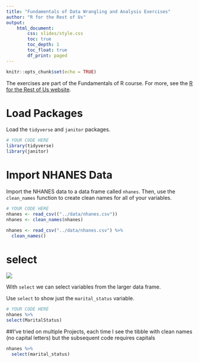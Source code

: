 ```yaml
---
title: "Fundamentals of Data Wrangling and Analysis Exercises"
author: "R for the Rest of Us"
output: 
    html_document:
        css: slides/style.css
        toc: true
        toc_depth: 1
        toc_float: true
        df_print: paged
---
```



```r
knitr::opts_chunk$set(echo = TRUE)
```

The exercises are part of the Fundamentals of R course. For more, see the [R for the Rest of Us website](https://rfortherestofus.com/courses/fundamentals/).

# Load Packages

Load the `tidyverse` and `janitor` packages.

```r
# YOUR CODE HERE
library(tidyverse)
library(janitor)
```

# Import NHANES Data

Import the NHANES data to a data frame called `nhanes`. Then, use the `clean_names` function to create clean names for all of your variables.

```r
# YOUR CODE HERE
nhanes <- read_csv(("../data/nhanes.csv"))
nhanes <- clean_names(nhanes)

nhanes <- read_csv("../data/nhanes.csv") %>% 
  clean_names()
```



# select

![](slides/images/select.png)

With `select` we can select variables from the larger data frame. 

Use `select` to show just the `marital_status` variable.

```r
# YOUR CODE HERE
nhanes %>% 
select(MaritalStatus)
```
##I've tried on multiple Projects, each time I see the tibble with clean names (no capital letters) but the subsequent code requires capitals

```r
nhanes %>% 
  select(marital_status)
```

